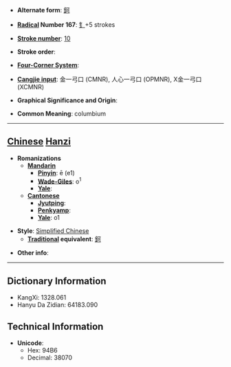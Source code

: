 * '''Alternate form''': [[鈳]]

* '''[[Wiktionary:Chinese radical index| Radical]] Number 167''': [[Wiktionary:Chinese radical index 钅|钅]]+5 strokes

* '''[[Wiktionary:Chinese total strokes index|Stroke number]]''': [[Wiktionary:Chinese total strokes index 10|10]]

* '''Stroke order''': 

* '''[[Wiktionary:Chinese four corner index|Four-Corner System]]''': 

* '''[[Wiktionary:Chinese Cangjie index|Cangjie input]]''': 金一弓口 (CMNR), 人心一弓口 (OPMNR), X金一弓口 (XCMNR)

* '''Graphical Significance and Origin''': 

* '''Common Meaning''': columbium

----

== [[Chinese]] [[Hanzi]] ==

* '''Romanizations'''
** '''[[Mandarin]]'''
*** '''[[Pinyin]]''': ē (e1)
*** '''[[Wade-Giles]]''': o<sup>1</sup>
*** '''[[Yale]]''': 
** '''[[Cantonese]]'''
*** '''[[Jyutping]]''':
*** '''[[Penkyamp]]''': 
*** '''[[Yale]]''': o1

* '''Style''': [[Simplified Chinese]] 
** '''[[Traditional Chinese|Traditional]] equivalent''': [[鈳]]

* '''Other info''': 

----

== Dictionary Information ==

* KangXi: 1328.061
* Hanyu Da Zidian: 64183.090

== Technical Information ==

* '''Unicode''':
** Hex: 94B6
** Decimal: 38070